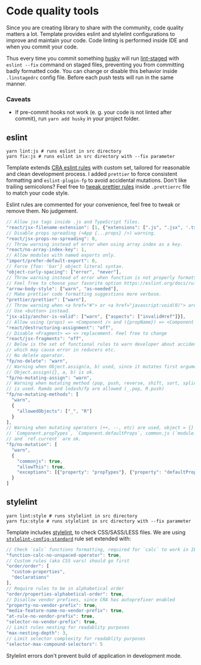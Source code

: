 
<Meta title="Docs/Linters" />

# Code quality tools

Since you are creating library to share with the community, code quality matters a lot. Template provides eslint and stylelint configurations to improve and maintain your code. Code linting is performed inside IDE and when you commit your code.

Thus every time you commit something [husky](https://github.com/typicode/husky) will run [lint-staged](https://github.com/okonet/lint-staged) with `eslint --fix` command on staged files, preventing you from committing badly formatted code. You can change or disable this behavior inside `.linstagedrc` config file. Before each push tests will run in the same manner.

### Caveats

- If pre-commit hooks not work (e. g. your code is not linted after commit), run `yarn add husky` in your project folder.

## eslint

```shell script
yarn lint:js # runs eslint in src directory
yarn fix:js # runs eslint in src directory with --fix parameter
```

Template extends [CRA eslint rules](https://github.com/facebook/create-react-app/tree/master/packages/eslint-config-react-app) with custom set, tailored for reasonable and clean development process. I added `prettier` to force consistent formatting and `eslint-plugin-fp` to avoid accidental mutations. Don't like trailing semicolons? Feel free to [tweak prettier rules](https://prettier.io/docs/en/configuration.html) inside `.prettierrc` file to match your code style.

Eslint rules are commented for your convenience, feel free to tweak or remove them. No judgement.

```js
// Allow jsx tags inside .js and TypeScript files.
"react/jsx-filename-extension": [1, {"extensions": [".js", ".jsx", '.tsx']}],
// Disable props spreading (<App {...props} />) warning.
"react/jsx-props-no-spreading": 0,
// Throw warning instead of error when using array index as a key.
"react/no-array-index-key": 1,
// Allow modules with named exports only.
"import/prefer-default-export": 0,
// Force {foo: 'bar'} object literal syntax.
"object-curly-spacing": ["error", "never"],
// Throw warning instead of error when function is not properly formatted.
// Feel free to choose your favorite option https://eslint.org/docs/rules/arrow-body-style
"arrow-body-style": ["warn", "as-needed"],
// Make prettier code formatting suggestions more verbose.
"prettier/prettier": ["warn"],
// Throw warning when <a href="#"> or <a href="javascript:void(0)"> are used.
// Use <button> instead.
"jsx-a11y/anchor-is-valid": ["warn", {"aspects": ["invalidHref"]}],
// Allow using (props) => <Component /> and ({propName}) => <Component /> syntax.
"react/destructuring-assignment": "off",
// Disable <Fragment> => <> replacement. Feel free to change
"react/jsx-fragments": "off",
// Below is the set of functional rules to warn developer about accidental mutations,
// which may cause error in reducers etc.
// No delete operator.
"fp/no-delete": "warn",
// Warning when Object.assign(a, b) used, since it mutates first argument.
// Object.assign({}, a, b) is ok.
"fp/no-mutating-assign": "warn",
// Warning when mutating method (pop, push, reverse, shift, sort, splice, unshift, etc)
// is used. Ramda and lodash/fp are allowed (_.pop, R.push)
"fp/no-mutating-methods": [
  "warn",
  {
    "allowedObjects": ["_", "R"]
  }
],
// Warning when mutating operators (++, --, etc) are used, object = {} also.
// `Component.propTypes`, `Component.defaultProps`, common.js (`module.exports`)
// and `ref.current` are ok.
"fp/no-mutation": [
  "warn",
  {
    "commonjs": true,
    "allowThis": true,
    "exceptions": [{"property": "propTypes"}, {"property": "defaultProps"}, {"property": "current"}]
  }
]
```

## stylelint

```shell script
yarn lint:style # runs stylelint in src directory
yarn fix:style # runs stylelint in src directory with --fix parameter
```

Template includes [stylelint](https://stylelint.io/), to check CSS/SASS/LESS files. We are using [`stylelint-config-standard`](https://github.com/stylelint/stylelint-config-standard) rule set extended with:

```js
// Check `calc` functions formatting, required for `calc` to work in IE11
"function-calc-no-unspaced-operator": true,
// Custom rules (aka CSS vars) should go first
"order/order": [
  "custom-properties",
  "declarations"
],
// Require rules to be in alphabetical order
"order/properties-alphabetical-order": true,
// Disallow vendor prefixes, since CRA has autoprefixer enabled
"property-no-vendor-prefix": true,
"media-feature-name-no-vendor-prefix": true,
"at-rule-no-vendor-prefix": true,
"selector-no-vendor-prefix": true,
// Limit rules nesting for readablity purposes
"max-nesting-depth": 3,
// Limit selector complexity for readablity purposes
"selector-max-compound-selectors": 5
```

Stylelint errors don't prevent build of application in development mode.
